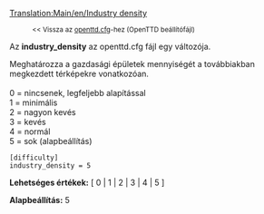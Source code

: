 [[Translation:Main/en/Industry density]]
:<small><< Vissza az [[Main/hu/Openttd.cfg|openttd.cfg]]-hez (OpenTTD beállítófájl)</small>

Az '''industry_density''' az openttd.cfg fájl egy változója.

Meghatározza a gazdasági épületek mennyiségét a továbbiakban megkezdett térképekre vonatkozóan.<br><br>
0 = nincsenek, legfeljebb alapítással<br>
1 = minimális<br>
2 = nagyon kevés<br>
3 = kevés<br>
4 = normál<br>
5 = sok (alapbeállítás)<br>
<pre>
[difficulty]
industry_density = 5
</pre>

'''Lehetséges értékek:''' [ 0 | 1 | 2 | 3 | 4 | 5 ]

'''Alapbeállítás:''' 5